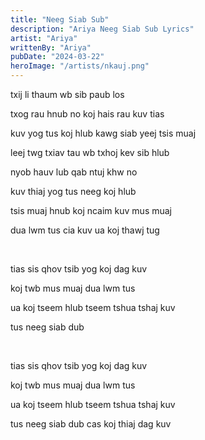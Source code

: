 ```yaml
---
title: "Neeg Siab Sub"
description: "Ariya Neeg Siab Sub Lyrics"
artist: "Ariya"
writtenBy: "Ariya"
pubDate: "2024-03-22"
heroImage: "/artists/nkauj.png"
---
```


txij li thaum wb sib paub los

txog rau hnub no koj hais rau kuv tias

kuv yog tus koj hlub kawg siab yeej tsis muaj

leej twg txiav tau wb txhoj kev sib hlub

nyob hauv lub qab ntuj khw no

kuv thiaj yog tus neeg koj hlub

tsis muaj hnub koj ncaim kuv mus muaj

dua lwm tus cia kuv ua koj thawj tug

<br />

tias sis qhov tsib yog koj dag kuv

koj twb mus muaj dua lwm tus

ua koj tseem hlub tseem tshua tshaj kuv

tus neeg siab dub

<br />

tias sis qhov tsib yog koj dag kuv

koj twb mus muaj dua lwm tus

ua koj tseem hlub tseem tshua tshaj kuv

tus neeg siab dub cas koj thiaj dag kuv
